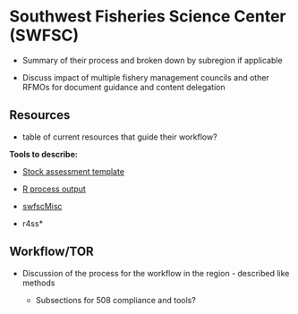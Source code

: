 # Southwest Fisheries Science Center (SWFSC)

  - Summary of their process and broken down by subregion if applicable
  
  - Discuss impact of multiple fishery management councils and other RFMOs for document guidance and content delegation

## Resources

  - table of current resources that guide their workflow?

**Tools to describe:**

  - [Stock assessment template](https://github.com/melissamonk-NOAA/StockAssessment_template)
  
  - [R process output](https://github.com/peterkuriyama/cpsassessment/blob/main/R/process_output.R)
  
  - [swfscMisc](https://github.com/EricArcher/swfscMisc/tree/master)
  
  - r4ss*

## Workflow/TOR

  - Discussion of the process for the workflow in the region - described like methods 
  
    - Subsections for 508 compliance and tools?